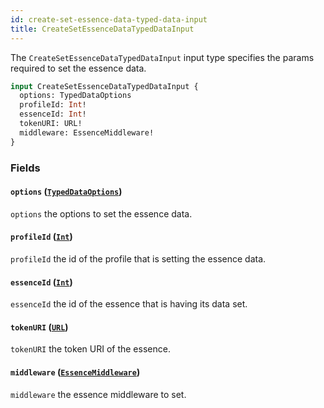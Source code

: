 ```yaml
---
id: create-set-essence-data-typed-data-input
title: CreateSetEssenceDataTypedDataInput
---
```



The `CreateSetEssenceDataTypedDataInput` input type specifies the params required to set the essence data.

```graphql
input CreateSetEssenceDataTypedDataInput {
  options: TypedDataOptions
  profileId: Int!
  essenceId: Int!
  tokenURI: URL!
  middleware: EssenceMiddleware!
}
```


### Fields

#### `options` ([`TypedDataOptions`](/reference/inputs/typed-data-options))

`options` the options to set the essence data.


#### `profileId` ([`Int`](/reference/scalars/int))

`profileId` the id of the profile that is setting the essence data.


#### `essenceId` ([`Int`](/reference/scalars/int))

`essenceId` the id of the essence that is having its data set.


#### `tokenURI` ([`URL`](/reference/scalars/url))

`tokenURI` the token URI of the essence.


#### `middleware` ([`EssenceMiddleware`](/reference/inputs/essence-middleware))

`middleware` the essence middleware to set.




